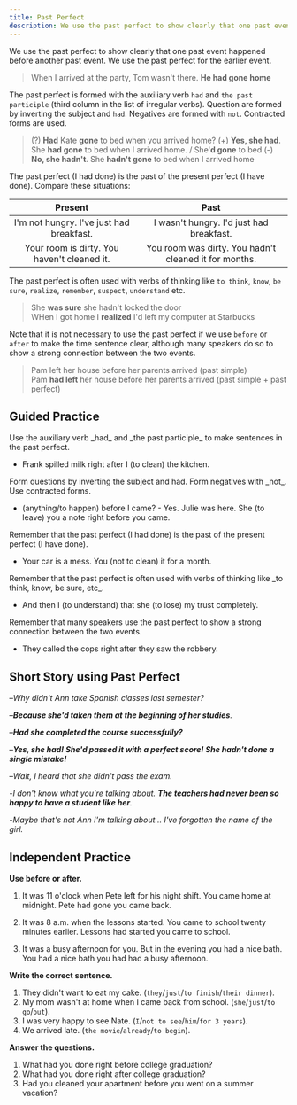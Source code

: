 ```yaml
---
title: Past Perfect
description: We use the past perfect to show clearly that one past event happened before another past event. We use the past perfect for the earlier event.
---
```


We use the past perfect to show clearly that one past event happened before another past event. We use the past perfect for the earlier event.

> When I arrived at the party, Tom wasn't there. **He had gone home** <Asterisk label="Tom went home at 10.00, I arrived at 11.00" />

The past perfect is formed with the auxiliary verb `had` and `the past participle` (third column in the list of irregular verbs). Question are formed by inverting the subject and `had`. Negatives are formed with `not`. Contracted forms are used.

> (?) **Had** Kate **gone** to bed when you arrived home?
> (+) **Yes, she had**. She **had gone** to bed when I arrived home. / She'**d gone** to bed
> (-) **No, she hadn't**. She **hadn't gone** to bed when I arrived home

The past perfect (I had done) is the past of the present perfect (I have done). Compare these situations:

|                   Present                   |                         Past                          |
| :-----------------------------------------: | :---------------------------------------------------: |
|  I'm not hungry. I've just had breakfast.   |       I wasn't hungry. I'd just had breakfast.        |
| Your room is dirty. You haven't cleaned it. | You room was dirty. You hadn't cleaned it for months. |

The past perfect is often used with verbs of thinking like `to think`, `know`, `be sure`, `realize`, `remember`, `suspect`, `understand` etc.

> She **was sure** she hadn't locked the door  
> WHen I got home I **realized** I'd left my computer at Starbucks

Note that it is not necessary to use the past perfect if we use `before` or `after` to make the time sentence clear, although many speakers do so to show a strong connection between the two events.

> Pam left her house before her parents arrived (past simple)  
> Pam **had left** her house before her parents arrived (past simple + past perfect)

## Guided Practice

<Sidenote mt={8}>
  Use the auxiliary verb _had_ and _the past participle_ to make sentences in the past perfect.
</Sidenote>

- Frank spilled milk right after I (to clean) the kitchen. <InfoTooltip label="Frank spilled the milk right after I had cleaned the kitchen" />

<Sidenote>
  Form questions by inverting the subject and had. Form negatives with _not_. Use contracted forms.
</Sidenote>

- (anything/to happen) before I came? - Yes. Julie was here. She (to leave) you a note right before you came. <InfoTooltip label="Had anything happened before I came? - Yes. Julie was here. She'd left you a note a right before you came." />

<Sidenote>
  Remember that the past perfect (I had done) is the past of the present perfect (I have done).
</Sidenote>

- Your car is a mess. You (not to clean) it for a month. <InfoTooltip label="You haven't cleaned it for a month (present perfect), You hadn't cleaned it for a month (past perfect)" />

<Sidenote>
  Remember that the past perfect is often used with verbs of thinking like _to think, know, be sure,
  etc_.
</Sidenote>

- And then I (to understand) that she (to lose) my trust completely. <InfoTooltip label="And then I understood that she'd lost my trust completely" />

<Sidenote>
  Remember that many speakers use the past perfect to show a strong connection between the two
  events.
</Sidenote>

- They called the cops right after they saw the robbery. <InfoTooltip label="They called the cops right after they'd seen the robbery" />

## Short Story using Past Perfect

–_Why didn't Ann take Spanish classes last semester?_

–_**Because she'd taken them at the beginning of her studies**._

–_**Had she completed the course successfully?**_

–_**Yes, she had! She'd passed it with a perfect score! She hadn't done a single mistake!**_

–_Wait, I heard that she didn't pass the exam._

-_I don't know what you're talking about. **The teachers had never been so happy to have a student like her**._

-_Maybe that's not Ann I'm talking about... I've forgotten the name of the girl._

## Independent Practice

**Use before or after.**

1. It was 11 o'clock when Pete left for his night shift. You came home at midnight. Pete had gone <Blank /> you came back. <InfoTooltip label="before" />

2. It was 8 a.m. when the lessons started. You came to school twenty minutes earlier. Lessons had started <Blank /> you came to school. <InfoTooltip label="after" />

3. It was a busy afternoon for you. But in the evening you had a nice bath. You had a nice bath <Blank /> you had had a busy afternoon. <InfoTooltip label="after" />

**Write the correct sentence.**

1. They didn't want to eat my cake. (`they`/`just`/`to finish`/`their dinner`). <InfoTooltip label="They'd just finished their dinner" />
2. My mom wasn't at home when I came back from school. (`she`/`just`/`to go`/`out`). <InfoTooltip label="She'd just went out" />
3. I was very happy to see Nate. (`I`/`not to see`/`him`/`for 3 years`). <InfoTooltip label="I hadn't seen him for 3 years" />
4. We arrived late. (`the movie`/`already`/`to begin`). <InfoTooltip label="The movie had already begun." />

**Answer the questions.**

1. What had you done right before college graduation? <InfoTooltip label="I'd started studying for my exams right before college graduation" />
2. What had you done right after college graduation? <InfoTooltip label="I'd had a huge party right after college graduation" />
3. Had you cleaned your apartment before you went on a summer vacation? <InfoTooltip label="Yes, I'd cleaned my apartment before I went on a summer vacation." />
